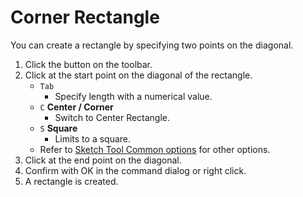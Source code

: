 
# Corner Rectangle

<Reference shortcut='' command='Corner Rectangle' button='Toolbar' />

You can create a rectangle by specifying two points on the diagonal.

1. Click the button on the toolbar.
2. Click at the start point on the diagonal of the rectangle.
   - `Tab` 
      - Specify length with a numerical value.
   - `C` **Center / Corner**
      - Switch to Center Rectangle.
   - `S` **Square**
      - Limits to a square.
   - Refer to [Sketch Tool Common options](common-options) for other options.
3. Click at the end point on the diagonal.
4. Confirm with OK in the command dialog or right click.
5. A rectangle is created.